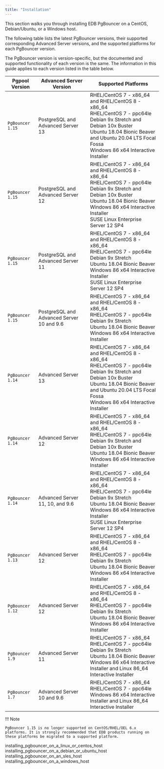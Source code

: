 ```yaml
---
title: "Installation"
---
```


<div id="installing_pgbouncer" class="registered_link"></div>


This section walks you through installing EDB PgBouncer on a CentOS, Debian/Ubuntu, or a Windows host.

The following table lists the latest PgBouncer versions, their supported corresponding Advanced Server versions, and the supported platforms for each PgBouncer version.

The PgBouncer version is version-specific, but the documented and supported functionality of each version is the same. The information in this guide applies to each version listed in the table below.

| **Pgpool Version** | **Advanced Server Version**                     | **Supported Platforms**                                                                                                                            |
| ------------------ | ----------------------------------------------- | -------------------------------------------------------------------------------------------------------------------------------------------------- |
| `PgBouncer 1.15`   | PostgreSQL and Advanced Server 13               | RHEL/CentOS 7 - x86_64 and RHEL/CentOS 8 - x86_64 <br />RHEL/CentOS 7 - ppc64le  <br />Debian 9x Stretch and Debian 10x Buster <br />Ubuntu 18.04 Bionic Beaver and Ubuntu 20.04 LTS Focal Fossa <br /> Windows 86 x64 Interactive Installer|
| `PgBouncer 1.15`   | PostgreSQL and Advanced Server 12               | RHEL/CentOS 7 - x86_64 and RHEL/CentOS 8 - x86_64 <br />RHEL/CentOS 7 - ppc64le  <br />Debian 9x Stretch and Debian 10x Buster <br />Ubuntu 18.04 Bionic Beaver <br /> Windows 86 x64 Interactive Installer <br />SUSE Linux Enterprise Server 12 SP4|
| `PgBouncer 1.15`   | PostgreSQL and Advanced Server 11               | RHEL/CentOS 7 - x86_64 and RHEL/CentOS 8 - x86_64 <br />RHEL/CentOS 7 - ppc64le  <br />Debian 9x Stretch <br />Ubuntu 18.04 Bionic Beaver <br /> Windows 86 x64 Interactive Installer <br />SUSE Linux Enterprise Server 12 SP4|
| `PgBouncer 1.15`   | PostgreSQL and Advanced Server 10 and 9.6       | RHEL/CentOS 7 - x86_64 and RHEL/CentOS 8 - x86_64 <br />RHEL/CentOS 7 - ppc64le  <br />Debian 9x Stretch <br />Ubuntu 18.04 Bionic Beaver <br /> Windows 86 x64 Interactive Installer|
| `PgBouncer 1.14`   | Advanced Server 13                              | RHEL/CentOS 7 - x86_64 and RHEL/CentOS 8 - x86_64 <br />RHEL/CentOS 7 - ppc64le  <br />Debian 9x Stretch and Debian 10x Buster <br />Ubuntu 18.04 Bionic Beaver and Ubuntu 20.04 LTS Focal Fossa <br /> Windows 86 x64 Interactive Installer|
| `PgBouncer 1.14`   | Advanced Server 12                              | RHEL/CentOS 7 - x86_64 and RHEL/CentOS 8 - x86_64 <br />RHEL/CentOS 7 - ppc64le  <br />Debian 9x Stretch and Debian 10x Buster <br />Ubuntu 18.04 Bionic Beaver <br /> Windows 86 x64 Interactive Installer|
| `PgBouncer 1.14`   | Advanced Server 11, 10, and 9.6                 | RHEL/CentOS 7 - x86_64 and RHEL/CentOS 8 - x86_64 <br />RHEL/CentOS 7 - ppc64le  <br />Debian 9x Stretch <br />Ubuntu 18.04 Bionic Beaver <br /> Windows 86 x64 Interactive Installer <br />SUSE Linux Enterprise Server 12 SP4|
| `PgBouncer 1.13`   | Advanced Server 12                              | RHEL/CentOS 7 - x86_64 and RHEL/CentOS 8 - x86_64 <br />RHEL/CentOS 7 - ppc64le  <br />Debian 9x Stretch <br />Ubuntu 18.04 Bionic Beaver <br /> Windows 86 x64 Interactive Installer|
| `PgBouncer 1.12`   | Advanced Server 12                              | RHEL/CentOS 7 - x86_64 and RHEL/CentOS 8 - x86_64 <br />RHEL/CentOS 7 - ppc64le  <br />Debian 9x Stretch <br />Ubuntu 18.04 Bionic Beaver <br /> Windows 86 x64 Interactive Installer|
| `PgBouncer 1.9`    | Advanced Server 11                              | RHEL/CentOS 7 - x86_64 <br />RHEL/CentOS 7 - ppc64le  <br />Debian 9x Stretch <br />Ubuntu 18.04 Bionic Beaver <br /> Windows 86 x64 Interactive Installer and Linux 86_64 Interactive Installer|
| `PgBouncer 1.7`    | Advanced Server 10 and 9.6                      | RHEL/CentOS 7 - x86_64 <br />RHEL/CentOS 7 - ppc64le <br /> Windows 86 x64 Interactive Installer and Linux 86_64 Interactive Installer|

!!! Note

    PgBouncer 1.15 is no longer supported on CentOS/RHEL/OEL 6.x platforms. It is strongly recommended that EDB products running on these platforms be migrated to a supported platform.

<div class="toctree" maxdepth="3">

installing\_pgbouncer\_on\_a\_linux\_or\_centos\_host installing\_pgbouncer\_on\_a\_debian\_or\_ubuntu\_host installing\_pgbouncer\_on\_an\_sles\_host installing\_pgbouncer\_on\_a\_windows\_host

</div>

